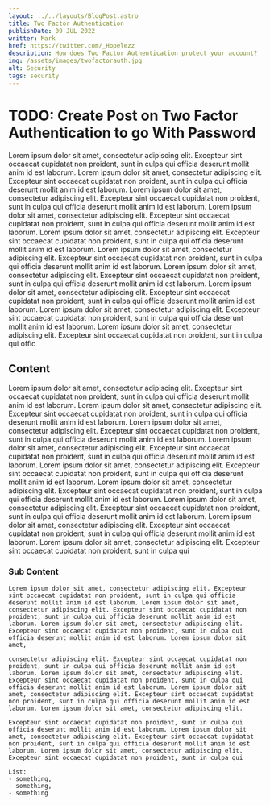 ```yaml
---
layout: ../../layouts/BlogPost.astro
title: Two Factor Authentication
publishDate: 09 JUL 2022
writter: Mark
href: https://twitter.com/_Hopelezz
description: How does Two Factor Authentication protect your account?
img: /assets/images/twofactorauth.jpg
alt: Security
tags: security
---
```



# TODO: Create Post on Two Factor Authentication to go With Password

Lorem ipsum dolor sit amet, consectetur adipiscing elit. Excepteur sint occaecat cupidatat non proident, sunt in culpa qui officia deserunt mollit anim id est laborum. Lorem ipsum dolor sit amet, consectetur adipiscing elit. Excepteur sint occaecat cupidatat non proident, sunt in culpa qui officia deserunt mollit anim id est laborum. Lorem ipsum dolor sit amet, consectetur adipiscing elit. Excepteur sint occaecat cupidatat non proident, sunt in culpa qui officia deserunt mollit anim id est laborum. Lorem ipsum dolor sit amet, consectetur adipiscing elit. Excepteur sint occaecat cupidatat non proident, sunt in culpa qui officia deserunt mollit anim id est laborum. Lorem ipsum dolor sit amet, consectetur adipiscing elit. Excepteur sint occaecat cupidatat non proident, sunt in culpa qui officia deserunt mollit anim id est laborum. Lorem ipsum dolor sit amet, consectetur adipiscing elit. Excepteur sint occaecat cupidatat non proident, sunt in culpa qui officia deserunt mollit anim id est laborum. Lorem ipsum dolor sit amet, consectetur adipiscing elit. Excepteur sint occaecat cupidatat non proident, sunt in culpa qui officia deserunt mollit anim id est laborum. Lorem ipsum dolor sit amet, consectetur adipiscing elit. Excepteur sint occaecat cupidatat non proident, sunt in culpa qui officia deserunt mollit anim id est laborum. Lorem ipsum dolor sit amet, consectetur adipiscing elit. Excepteur sint occaecat cupidatat non proident, sunt in culpa qui officia deserunt mollit anim id est laborum. Lorem ipsum dolor sit amet, consectetur adipiscing elit. Excepteur sint occaecat cupidatat non proident, sunt in culpa qui offic

## Content

  Lorem ipsum dolor sit amet, consectetur adipiscing elit. Excepteur sint occaecat cupidatat non proident, sunt in culpa qui officia deserunt mollit anim id est laborum. Lorem ipsum dolor sit amet, consectetur adipiscing elit. Excepteur sint occaecat cupidatat non proident, sunt in culpa qui officia deserunt mollit anim id est laborum. Lorem ipsum dolor sit amet, consectetur adipiscing elit. Excepteur sint occaecat cupidatat non proident, sunt in culpa qui officia deserunt mollit anim id est laborum. Lorem ipsum dolor sit amet, consectetur adipiscing elit. Excepteur sint occaecat cupidatat non proident, sunt in culpa qui officia deserunt mollit anim id est laborum. Lorem ipsum dolor sit amet, consectetur adipiscing elit. Excepteur sint occaecat cupidatat non proident, sunt in culpa qui officia deserunt mollit anim id est laborum. Lorem ipsum dolor sit amet, consectetur adipiscing elit. Excepteur sint occaecat cupidatat non proident, sunt in culpa qui officia deserunt mollit anim id est laborum. Lorem ipsum dolor sit amet, consectetur adipiscing elit. Excepteur sint occaecat cupidatat non proident, sunt in culpa qui officia deserunt mollit anim id est laborum. Lorem ipsum dolor sit amet, consectetur adipiscing elit. Excepteur sint occaecat cupidatat non proident, sunt in culpa qui officia deserunt mollit anim id est laborum. Lorem ipsum dolor sit amet, consectetur adipiscing elit. Excepteur sint occaecat cupidatat non proident, sunt in culpa qui

  ### Sub Content

    Lorem ipsum dolor sit amet, consectetur adipiscing elit. Excepteur sint occaecat cupidatat non proident, sunt in culpa qui officia deserunt mollit anim id est laborum. Lorem ipsum dolor sit amet, consectetur adipiscing elit. Excepteur sint occaecat cupidatat non proident, sunt in culpa qui officia deserunt mollit anim id est laborum. Lorem ipsum dolor sit amet, consectetur adipiscing elit. Excepteur sint occaecat cupidatat non proident, sunt in culpa qui officia deserunt mollit anim id est laborum. Lorem ipsum dolor sit amet, 
    
    consectetur adipiscing elit. Excepteur sint occaecat cupidatat non proident, sunt in culpa qui officia deserunt mollit anim id est laborum. Lorem ipsum dolor sit amet, consectetur adipiscing elit. Excepteur sint occaecat cupidatat non proident, sunt in culpa qui officia deserunt mollit anim id est laborum. Lorem ipsum dolor sit amet, consectetur adipiscing elit. Excepteur sint occaecat cupidatat non proident, sunt in culpa qui officia deserunt mollit anim id est laborum. Lorem ipsum dolor sit amet, consectetur adipiscing elit. 
    
    Excepteur sint occaecat cupidatat non proident, sunt in culpa qui officia deserunt mollit anim id est laborum. Lorem ipsum dolor sit amet, consectetur adipiscing elit. Excepteur sint occaecat cupidatat non proident, sunt in culpa qui officia deserunt mollit anim id est laborum. Lorem ipsum dolor sit amet, consectetur adipiscing elit. Excepteur sint occaecat cupidatat non proident, sunt in culpa qui

    List: 
    - something, 
    - something, 
    - something
    